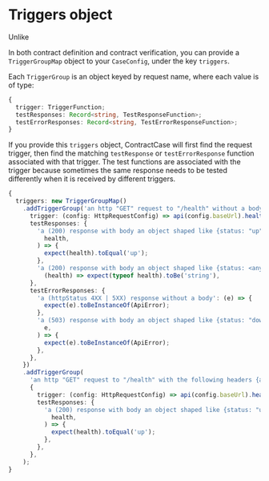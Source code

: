 
# Triggers object

Unlike 

In both contract definition and contract verification, you can provide a `TriggerGroupMap` object to your `CaseConfig`, under the key `triggers`.

Each `TriggerGroup` is an object keyed by request name, where each value is of type:

```ts
{
  trigger: TriggerFunction;
  testResponses: Record<string, TestResponseFunction>;
  testErrorResponses: Record<string, TestErrorResponseFunction>;
}
```

If you provide this `triggers` object, ContractCase will first find the request trigger,
then find the matching `testResponse` or `testErrorResponse` function associated
with that trigger. The test functions are associated with the trigger because
sometimes the same response needs to be tested differently when it is received by
different triggers.

```ts
{
  triggers: new TriggerGroupMap()
    .addTriggerGroup('an http "GET" request to "/health" without a body', {
      trigger: (config: HttpRequestConfig) => api(config.baseUrl).health(),
      testResponses: {
        'a (200) response with body an object shaped like {status: "up"}': (
          health,
        ) => {
          expect(health).toEqual('up');
        },
        'a (200) response with body an object shaped like {status: <any string>}':
          (health) => expect(typeof health).toBe('string'),
      },
      testErrorResponses: {
        'a (httpStatus 4XX | 5XX) response without a body': (e) => {
          expect(e).toBeInstanceOf(ApiError);
        },
        'a (503) response with body an object shaped like {status: "down"}': (
          e,
        ) => {
          expect(e).toBeInstanceOf(ApiError);
        },
      },
    })
    .addTriggerGroup(
      'an http "GET" request to "/health" with the following headers {accept: "application/json"} without a body',
      {
        trigger: (config: HttpRequestConfig) => api(config.baseUrl).health(),
        testResponses: {
          'a (200) response with body an object shaped like {status: "up"}': (
            health,
          ) => {
            expect(health).toEqual('up');
          },
        },
      },
    );
}
```
